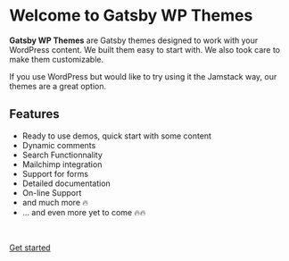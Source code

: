 # Welcome to Gatsby WP Themes

**Gatsby WP Themes** are Gatsby themes designed to work with your WordPress content. We built them easy to start with. We also took care to make them customizable.

If you use WordPress but would like to try using it the Jamstack way, our themes are a great option.

## Features

- Ready to use demos, quick start with some content
- Dynamic comments
- Search Functionnality
- Mailchimp integration
- Support for forms
- Detailed documentation
- On-line Support
- and much more <span role="image" aria-hidden="true">🔥</span>
- &hellip; and even more yet to come <span role="image" aria-hidden="true">🔥🔥</span>

<br />

[Get started](/getting-started)
